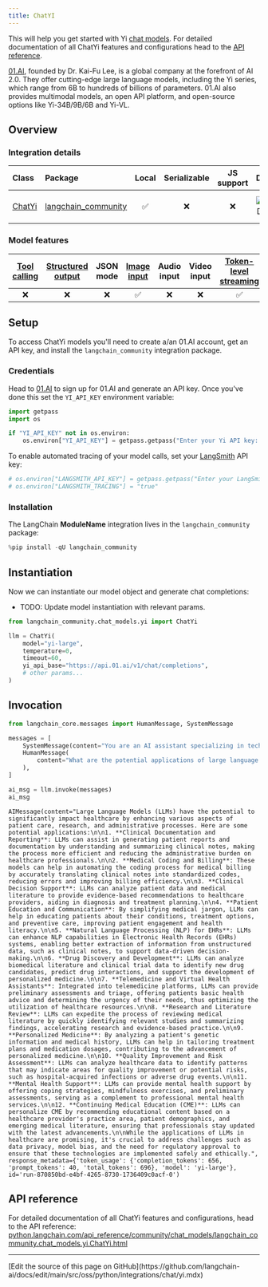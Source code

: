 ```yaml
---
title: ChatYI
---
```


This will help you get started with Yi [chat models](/oss/python/langchain/models). For detailed documentation of all ChatYi features and configurations head to the [API reference](https://python.langchain.com/api_reference/lanchain_community/chat_models/lanchain_community.chat_models.yi.ChatYi.html).

[01.AI](https://www.lingyiwanwu.com/en), founded by Dr. Kai-Fu Lee, is a global company at the forefront of AI 2.0. They offer cutting-edge large language models, including the Yi series, which range from 6B to hundreds of billions of parameters. 01.AI also provides multimodal models, an open API platform, and open-source options like Yi-34B/9B/6B and Yi-VL.

## Overview

### Integration details

| Class | Package | Local | Serializable | JS support | Downloads | Version |
| :--- | :--- | :---: | :---: |  :---: | :---: | :---: |
| [ChatYi](https://python.langchain.com/api_reference/lanchain_community/chat_models/lanchain_community.chat_models.yi.ChatYi.html) | [langchain_community](https://python.langchain.com/api_reference/community/index.html) | ✅ | ❌ | ❌ | ![PyPI - Downloads](https://img.shields.io/pypi/dm/langchain_community?style=flat-square&label=%20) | ![PyPI - Version](https://img.shields.io/pypi/v/langchain_community?style=flat-square&label=%20) |

### Model features

| [Tool calling](/oss/python/langchain/tools) | [Structured output](/oss/python/langchain/structured-output) | JSON mode | [Image input](/oss/python/langchain/messages#multimodal) | Audio input | Video input | [Token-level streaming](/oss/python/langchain/streaming/) | Native async | [Token usage](/oss/python/langchain/models#token-usage) | [Logprobs](/oss/python/langchain/models#log-probabilities) |
| :---: | :---: | :---: | :---: |  :---: | :---: | :---: | :---: | :---: | :---: |
| ❌ | ❌ | ❌ | ✅ | ❌ | ❌ | ✅ | ❌ | ✅ | ❌ |

## Setup

To access ChatYi models you'll need to create a/an 01.AI account, get an API key, and install the `langchain_community` integration package.

### Credentials

Head to [01.AI](https://platform.01.ai) to sign up for 01.AI and generate an API key. Once you've done this set the `YI_API_KEY` environment variable:

```python
import getpass
import os

if "YI_API_KEY" not in os.environ:
    os.environ["YI_API_KEY"] = getpass.getpass("Enter your Yi API key: ")
```

To enable automated tracing of your model calls, set your [LangSmith](https://docs.smith.langchain.com/) API key:

```python
# os.environ["LANGSMITH_API_KEY"] = getpass.getpass("Enter your LangSmith API key: ")
# os.environ["LANGSMITH_TRACING"] = "true"
```

### Installation

The LangChain __ModuleName__ integration lives in the `langchain_community` package:

```python
%pip install -qU langchain_community
```

## Instantiation

Now we can instantiate our model object and generate chat completions:

- TODO: Update model instantiation with relevant params.

```python
from langchain_community.chat_models.yi import ChatYi

llm = ChatYi(
    model="yi-large",
    temperature=0,
    timeout=60,
    yi_api_base="https://api.01.ai/v1/chat/completions",
    # other params...
)
```

## Invocation

```python
from langchain_core.messages import HumanMessage, SystemMessage

messages = [
    SystemMessage(content="You are an AI assistant specializing in technology trends."),
    HumanMessage(
        content="What are the potential applications of large language models in healthcare?"
    ),
]

ai_msg = llm.invoke(messages)
ai_msg
```

```output
AIMessage(content="Large Language Models (LLMs) have the potential to significantly impact healthcare by enhancing various aspects of patient care, research, and administrative processes. Here are some potential applications:\n\n1. **Clinical Documentation and Reporting**: LLMs can assist in generating patient reports and documentation by understanding and summarizing clinical notes, making the process more efficient and reducing the administrative burden on healthcare professionals.\n\n2. **Medical Coding and Billing**: These models can help in automating the coding process for medical billing by accurately translating clinical notes into standardized codes, reducing errors and improving billing efficiency.\n\n3. **Clinical Decision Support**: LLMs can analyze patient data and medical literature to provide evidence-based recommendations to healthcare providers, aiding in diagnosis and treatment planning.\n\n4. **Patient Education and Communication**: By simplifying medical jargon, LLMs can help in educating patients about their conditions, treatment options, and preventive care, improving patient engagement and health literacy.\n\n5. **Natural Language Processing (NLP) for EHRs**: LLMs can enhance NLP capabilities in Electronic Health Records (EHRs) systems, enabling better extraction of information from unstructured data, such as clinical notes, to support data-driven decision-making.\n\n6. **Drug Discovery and Development**: LLMs can analyze biomedical literature and clinical trial data to identify new drug candidates, predict drug interactions, and support the development of personalized medicine.\n\n7. **Telemedicine and Virtual Health Assistants**: Integrated into telemedicine platforms, LLMs can provide preliminary assessments and triage, offering patients basic health advice and determining the urgency of their needs, thus optimizing the utilization of healthcare resources.\n\n8. **Research and Literature Review**: LLMs can expedite the process of reviewing medical literature by quickly identifying relevant studies and summarizing findings, accelerating research and evidence-based practice.\n\n9. **Personalized Medicine**: By analyzing a patient's genetic information and medical history, LLMs can help in tailoring treatment plans and medication dosages, contributing to the advancement of personalized medicine.\n\n10. **Quality Improvement and Risk Assessment**: LLMs can analyze healthcare data to identify patterns that may indicate areas for quality improvement or potential risks, such as hospital-acquired infections or adverse drug events.\n\n11. **Mental Health Support**: LLMs can provide mental health support by offering coping strategies, mindfulness exercises, and preliminary assessments, serving as a complement to professional mental health services.\n\n12. **Continuing Medical Education (CME)**: LLMs can personalize CME by recommending educational content based on a healthcare provider's practice area, patient demographics, and emerging medical literature, ensuring that professionals stay updated with the latest advancements.\n\nWhile the applications of LLMs in healthcare are promising, it's crucial to address challenges such as data privacy, model bias, and the need for regulatory approval to ensure that these technologies are implemented safely and ethically.", response_metadata={'token_usage': {'completion_tokens': 656, 'prompt_tokens': 40, 'total_tokens': 696}, 'model': 'yi-large'}, id='run-870850bd-e4bf-4265-8730-1736409c0acf-0')
```

## API reference

For detailed documentation of all ChatYi features and configurations, head to the API reference: [python.langchain.com/api_reference/community/chat_models/langchain_community.chat_models.yi.ChatYi.html](https://python.langchain.com/api_reference/community/chat_models/langchain_community.chat_models.yi.ChatYi.html)

---

<Callout icon="pen-to-square" iconType="regular">
  [Edit the source of this page on GitHub](https://github.com/langchain-ai/docs/edit/main/src/oss/python/integrations/chat/yi.mdx)
</Callout>
